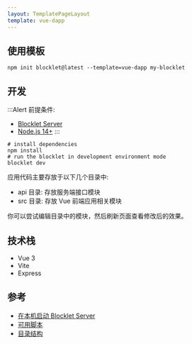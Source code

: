 ```yaml
---
layout: TemplatePageLayout
template: vue-dapp
---
```


<TemplateInfo templateName="vue-dapp" />

## 使用模板

```shell
npm init blocklet@latest --template=vue-dapp my-blocklet
```

## 开发

:::Alert
前提条件: 

- [Blocklet Server](https://developer.blocklet.io/docs/zh/quick-start/blocklet-server)
- [Node.js 14+](https://developer.blocklet.io/docs/zh/quick-start/nodejs)
:::

```shell
# install dependencies
npm install
# run the blocklet in development environment mode
blocklet dev
```

应用代码主要存放于以下几个目录中:  

- api 目录: 存放服务端接口模块
- src 目录: 存放 Vue 前端应用相关模块

你可以尝试编辑目录中的模块，然后刷新页面查看修改后的效果。

## 技术栈

- Vue 3
- Vite
- Express

## 参考

- [在本机启动 Blocklet Server](https://developer.blocklet.io/docs/zh/quick-start/blocklet-server)
- [可用脚本](/reference/npm-scripts)
- [目录结构](/reference/blocklet-structure)
